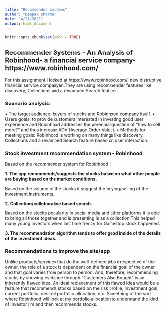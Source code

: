 ---
title: "Recommender systems"
author: "Deepak sharma"
date: "4/21/2021"
output: html_document
---

```{r setup, include=FALSE}
knitr::opts_chunk$set(echo = TRUE)
```
## Recommender Systems - An Analysis of Robinhood- a financial service company- https://www.robinhood.com/

For this assignment I looked at https://www.robinhood.com/, new distruptive financial service companyen.They are using recommender features like discovery, Collections and a revamped Search feature .  

### Scenario analysis:

•	The target audience: buyers of stocks and Robinhood company itself.
•	Users goals: to provide customers interested in investing good user experience and Robinhood addresses the perennial question of “how to sell more?” and thus increase AOV (Average Order Value).
•	Methods for meeting goals: Robinhood is working on many things like discovery, Collections and a revamped Search feature based on user interaction.

### Stock investment recommendation system - Robinhood

Based on the recommender system for Robinhood :

__1.	The app  recommends/suggests the stocks based on what other people are buying based on the market conditions.__

Based on the volume of the stocks it suggest the buying/selling of the investment instruments.

__2.	Collection/colloborative based search.__

Based on the stocks popularity in social media and other platforms it is able to bring all those together and is presenting is as a collection.This helped many young investors when last time frenzy for Gamestop stock happened.

__3.	The recommendation algorithm tends to offer good inside of the details of the investment ideas.__
 

 
### Recommendations to improve the site/app
Unlike products/services that do the well-defined jobs irrespective of the owner, the role of a stock is dependent on the financial goal of the owner  and that goal varies from person to person. And, therefore, recommending stocks by showing evidence through “Customers Also Bought” is an inherently flawed idea.
An ideal replacement of this flawed idea would be a feature that recommends stocks based on the risk profile, investment goal, current portfolio, desired portfolio allocation, etc. Something of the sort where Robinhood will look at my portfolio allocation to understand the kind of investor I’m and then recommends stocks.

 
